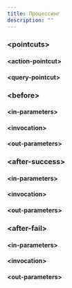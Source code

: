 ```yaml
---
title: Процессинг
description: ""
---
```


### &lt;pointcuts&gt;
#### &lt;action-pointcut&gt;
#### &lt;query-pointcut&gt;
### &lt;before&gt;
#### &lt;in-parameters&gt;
#### &lt;invocation&gt;
#### &lt;out-parameters&gt;
### &lt;after-success&gt;
#### &lt;in-parameters&gt;
#### &lt;invocation&gt;
#### &lt;out-parameters&gt;
### &lt;after-fail&gt;
#### &lt;in-parameters&gt;
#### &lt;invocation&gt;
#### &lt;out-parameters&gt;
